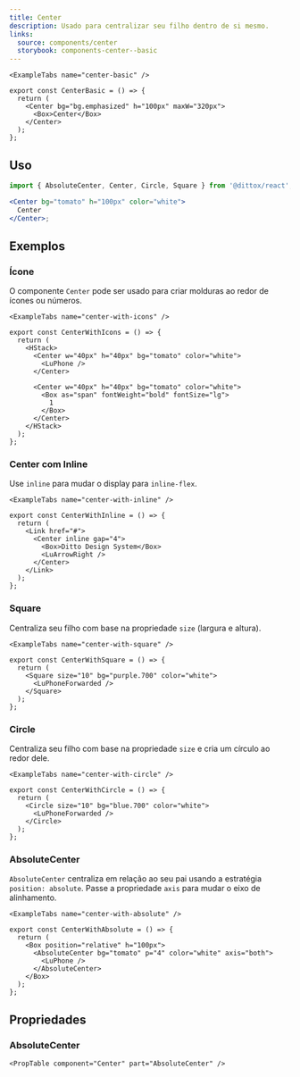 ```yaml
---
title: Center
description: Usado para centralizar seu filho dentro de si mesmo.
links:
  source: components/center
  storybook: components-center--basic
---
```


```
<ExampleTabs name="center-basic" />
```

```tsx
export const CenterBasic = () => {
  return (
    <Center bg="bg.emphasized" h="100px" maxW="320px">
      <Box>Center</Box>
    </Center>
  );
};
```

## Uso

```jsx
import { AbsoluteCenter, Center, Circle, Square } from '@dittox/react';

<Center bg="tomato" h="100px" color="white">
  Center
</Center>;
```

## Exemplos

### Ícone

O componente `Center` pode ser usado para criar molduras ao redor de ícones ou números.

```
<ExampleTabs name="center-with-icons" />
```

```tsx
export const CenterWithIcons = () => {
  return (
    <HStack>
      <Center w="40px" h="40px" bg="tomato" color="white">
        <LuPhone />
      </Center>

      <Center w="40px" h="40px" bg="tomato" color="white">
        <Box as="span" fontWeight="bold" fontSize="lg">
          1
        </Box>
      </Center>
    </HStack>
  );
};
```

### Center com Inline

Use `inline` para mudar o display para `inline-flex`.

```
<ExampleTabs name="center-with-inline" />
```

```tsx
export const CenterWithInline = () => {
  return (
    <Link href="#">
      <Center inline gap="4">
        <Box>Ditto Design System</Box>
        <LuArrowRight />
      </Center>
    </Link>
  );
};
```

### Square

Centraliza seu filho com base na propriedade `size` (largura e altura).

```
<ExampleTabs name="center-with-square" />
```

```tsx
export const CenterWithSquare = () => {
  return (
    <Square size="10" bg="purple.700" color="white">
      <LuPhoneForwarded />
    </Square>
  );
};
```

### Circle

Centraliza seu filho com base na propriedade `size` e cria um círculo ao redor dele.

```
<ExampleTabs name="center-with-circle" />
```

```tsx
export const CenterWithCircle = () => {
  return (
    <Circle size="10" bg="blue.700" color="white">
      <LuPhoneForwarded />
    </Circle>
  );
};
```

### AbsoluteCenter

`AbsoluteCenter` centraliza em relação ao seu pai usando a estratégia `position: absolute`. Passe a propriedade `axis` para mudar o eixo de alinhamento.

```
<ExampleTabs name="center-with-absolute" />
```

```tsx
export const CenterWithAbsolute = () => {
  return (
    <Box position="relative" h="100px">
      <AbsoluteCenter bg="tomato" p="4" color="white" axis="both">
        <LuPhone />
      </AbsoluteCenter>
    </Box>
  );
};
```

## Propriedades

### AbsoluteCenter

```
<PropTable component="Center" part="AbsoluteCenter" />
```
